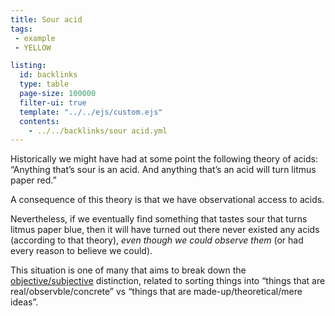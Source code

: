 ```yaml
---
title: Sour acid
tags: 
 - example
 - YELLOW

listing:
  id: backlinks
  type: table
  page-size: 100000
  filter-ui: true
  template: "../../ejs/custom.ejs"
  contents:
    - ../../backlinks/sour acid.yml
---
```


Historically we might have had at some point the following theory of acids: 
"Anything that's sour is an acid. And anything that's an acid will turn litmus paper red." 

A consequence of this theory is that we have observational access to acids. 

Nevertheless, if we eventually find something that tastes sour that turns litmus paper blue, then it will have turned out there never existed any acids (according to that theory), *even though 
we could observe them* (or had every reason to believe we could).

This situation is one of many that aims to break down the [objective/subjective](/docs/phil/Objective and subjective facts.html) distinction, related to sorting things into "things that are real/observble/concrete" vs "things that are made-up/theoretical/mere ideas".